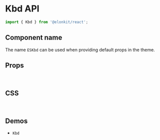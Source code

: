 
<Meta title="Components API/Kbd" />

# Kbd API

```js
import { Kbd } from '@elonkit/react';
```

## Component name

The name `ESKbd` can be used when providing default props in the theme.

## Props

<TableInterface name="KbdProps" variant="props" />

<br />

## CSS

<TableInterface name="KbdClasses" variant="css" />

<br />

## Demos

<ul>
  <li>
    <LinkTo kind="components-Kbd" story="demo">
      <code>Kbd</code>
    </LinkTo>
  </li>
</ul>
